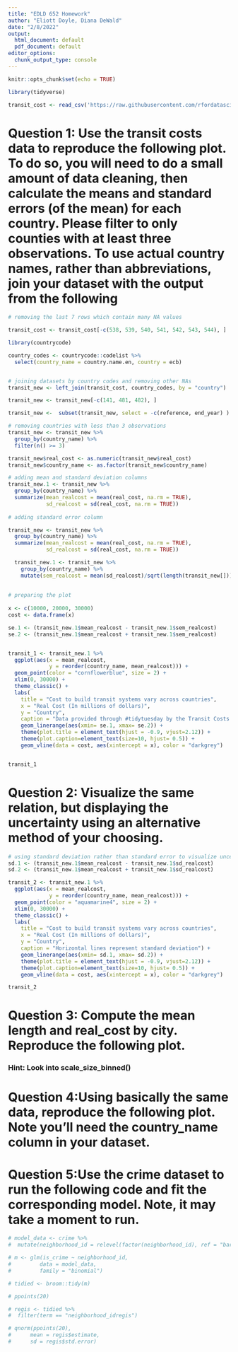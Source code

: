 ---
title: "EDLD 652 Homework"
author: "Eliott Doyle, Diana DeWald"
date: "2/8/2022"
output:
  html_document: default
  pdf_document: default
editor_options:
  chunk_output_type: console
---

```{r setup, include=FALSE}
knitr::opts_chunk$set(echo = TRUE)

library(tidyverse)

transit_cost <- read_csv('https://raw.githubusercontent.com/rfordatascience/tidytuesday/master/data/2021/2021-01-05/transit_cost.csv')

```

# Question 1: Use the transit costs data to reproduce the following plot. To do so, you will need to do a small amount of data cleaning, then calculate the means and standard errors (of the mean) for each country. Please filter to only counties with at least three observations. To use actual country names, rather than abbreviations, join your dataset with the output from the following

```{r q1, echo = FALSE, warning = FALSE, message = FALSE}

# removing the last 7 rows which contain many NA values

transit_cost <- transit_cost[-c(538, 539, 540, 541, 542, 543, 544), ]

library(countrycode)

country_codes <- countrycode::codelist %>% 
  select(country_name = country.name.en, country = ecb)


# joining datasets by country codes and removing other NAs
transit_new <- left_join(transit_cost, country_codes, by = "country")

transit_new <- transit_new[-c(141, 481, 482), ]

transit_new <-  subset(transit_new, select = -c(reference, end_year) )

# removing countries with less than 3 observations
transit_new <- transit_new %>%
  group_by(country_name) %>% 
  filter(n() >= 3)

transit_new$real_cost <- as.numeric(transit_new$real_cost)
transit_new$country_name <- as.factor(transit_new$country_name)

# adding mean and standard deviation columns
transit_new.1 <- transit_new %>%
  group_by(country_name) %>%
  summarize(mean_realcost = mean(real_cost, na.rm = TRUE),
            sd_realcost = sd(real_cost, na.rm = TRUE))
  
# adding standard error column

transit_new <- transit_new %>%
  group_by(country_name) %>%
  summarize(mean_realcost = mean(real_cost, na.rm = TRUE),
            sd_realcost = sd(real_cost, na.rm = TRUE))

  transit_new.1 <- transit_new %>%
    group_by(country_name) %>%
    mutate(sem_realcost = mean(sd_realcost)/sqrt(length(transit_new[])))
  
  
# preparing the plot
  
x <- c(10000, 20000, 30000)
cost <- data.frame(x)

se.1 <- (transit_new.1$mean_realcost - transit_new.1$sem_realcost)
se.2 <- (transit_new.1$mean_realcost + transit_new.1$sem_realcost)


transit_1 <- transit_new.1 %>% 
  ggplot(aes(x = mean_realcost,
             y = reorder(country_name, mean_realcost))) +
  geom_point(color = "cornflowerblue", size = 2) +
  xlim(0, 30000) +
  theme_classic() +
  labs(
    title = "Cost to build transit systems vary across countries",
    x = "Real Cost (In millions of dollars)",
    y = "Country",
    caption = "Data provided through #tidytuesday by the Transit Costs Project") +
    geom_linerange(aes(xmin= se.1, xmax= se.2)) +
    theme(plot.title = element_text(hjust = -0.9, vjust=2.12)) + 
    theme(plot.caption=element_text(size=10, hjust= 0.5)) +
    geom_vline(data = cost, aes(xintercept = x), color = "darkgrey")


transit_1  


```


# Question 2: Visualize the same relation, but displaying the uncertainty using an alternative method of your choosing.

```{r q2, echo = FALSE, warning = FALSE, message = FALSE}

# using standard deviation rather than standard error to visualize uncertainty:
sd.1 <- (transit_new.1$mean_realcost - transit_new.1$sd_realcost)
sd.2 <- (transit_new.1$mean_realcost + transit_new.1$sd_realcost)

transit_2 <- transit_new.1 %>% 
  ggplot(aes(x = mean_realcost,
             y = reorder(country_name, mean_realcost))) +
  geom_point(color = "aquamarine4", size = 2) +
  xlim(0, 30000) +
  theme_classic() +
  labs(
    title = "Cost to build transit systems vary across countries",
    x = "Real Cost (In millions of dollars)",
    y = "Country",
    caption = "Horizontal lines represent standard deviation") +
    geom_linerange(aes(xmin= sd.1, xmax= sd.2)) +
    theme(plot.title = element_text(hjust = -0.9, vjust=2.12)) + 
    theme(plot.caption=element_text(size=10, hjust= 0.5)) +
    geom_vline(data = cost, aes(xintercept = x), color = "darkgrey")

transit_2


```


# Question 3: Compute the mean length and real_cost by city. Reproduce the following plot.

### Hint: Look into scale_size_binned()


# Question 4:Using basically the same data, reproduce the following plot. Note you’ll need the country_name column in your dataset.


# Question 5:Use the crime dataset to run the following code and fit the corresponding model. Note, it may take a moment to run.

```{r q5, echo = FALSE, warning = FALSE, message = FALSE}
# model_data <- crime %>% 
#  mutate(neighborhood_id = relevel(factor(neighborhood_id), ref = "barnum"))

# m <- glm(is_crime ~ neighborhood_id, 
#         data = model_data,
#         family = "binomial")

# tidied <- broom::tidy(m)

# ppoints(20)

# regis <- tidied %>% 
#  filter(term == "neighborhood_idregis")

# qnorm(ppoints(20), 
#      mean = regis$estimate,
#      sd = regis$std.error)
```